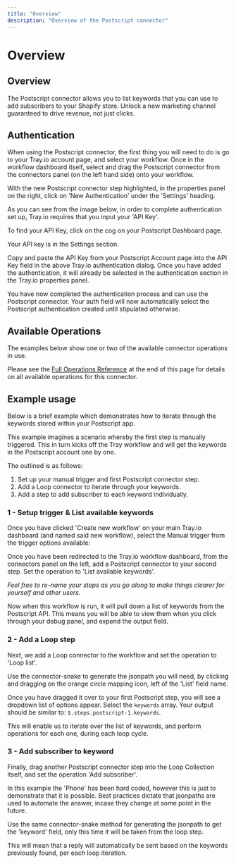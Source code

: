 ```yaml
---
title: "Overview"
description: "Overview of the Postscript connector"
---
```


# Overview

## Overview

The Postscript connector allows you to list keywords that you can use to add subscribers to your Shopify store. Unlock a new marketing channel guaranteed to drive revenue, not just clicks.

## Authentication

When using the Postscript connector, the first thing you will need to do is go to your Tray.io account page, and select your workflow. Once in the workflow dashboard itself, select and drag the Postscript connector from the connectors panel (on the left hand side) onto your workflow.

With the new Postscript connector step highlighted, in the properties panel on the right, click on 'New Authentication' under the 'Settings' heading.

As you can see from the image below, in order to complete authentication set up, Tray.io requires that you input your 'API Key'.

To find your API Key, click on the cog on your Postscript Dashboard page.

Your API key is in the Settings section.

Copy and paste the API Key from your Postscript Account page into the API Key field in the above Tray.io authentication dialog. Once you have added the authentication, it will already be selected in the authentication section in the Tray.io properties panel.

You have now completed the authentication process and can use the Postscript connector. Your auth field will now automatically select the Postscript authentication created until stipulated otherwise.

## Available Operations

The examples below show one or two of the available connector operations in use.

Please see the [Full Operations Reference](#operationsFull) at the end of this page for details on all available operations for this connector.

## Example usage

Below is a brief example which demonstrates how to iterate through the keywords stored within your Postscript app.

This example imagines a scenario whereby the first step is manually triggered. This in turn kicks off the Tray workflow and will get the keywords in the Postscript account one by one.

The outlined is as follows:

1. Set up your manual trigger and first Postscript connector step.
2. Add a Loop connector to iterate through your keywords.
3. Add a step to add subscriber to each keyword individually.

### 1 - Setup trigger & List available keywords

Once you have clicked 'Create new workflow' on your main Tray.io dashboard (and named said new workflow), select the Manual trigger from the trigger options available:

Once you have been redirected to the Tray.io workflow dashboard, from the connectors panel on the left, add a Postscript connector to your second step. Set the operation to 'List available keywords'.

*Feel free to re-name your steps as you go along to make things clearer for yourself and other users.*

Now when this workflow is run, it will pull down a list of keywords from the Postscript API. This means you will be able to view them when you click through your debug panel, and expend the output field.

### 2 - Add a Loop step

Next, we add a Loop connector to the workflow and set the operation to 'Loop list'.

Use the connector-snake to generate the jsonpath you will need, by clicking and dragging on the orange circle mapping icon, left of the 'List' field name.

Once you have dragged it over to your first Postscript step, you will see a dropdown list of options appear. Select the `keywords` array. Your output should be similar to: `$.steps.postscript-1.keywords`.

This will enable us to iterate over the list of keywords, and perform operations for each one, during each loop cycle.

### 3 - Add subscriber to keyword

Finally, drag another Postscript connector step into the Loop Collection itself, and set the operation 'Add subscriber'.

In this example the 'Phone' has been hard coded, however this is just to demonstrate that it is possible. Best practices dictate that jsonpaths are used to automate the answer, incase they change at some point in the future.

Use the same connector-snake method for generating the jsonpath to get the 'keyword' field, only this time it will be taken from the loop step.

This will mean that a reply will automatically be sent based on the keywords previously found, per each loop iteration.
